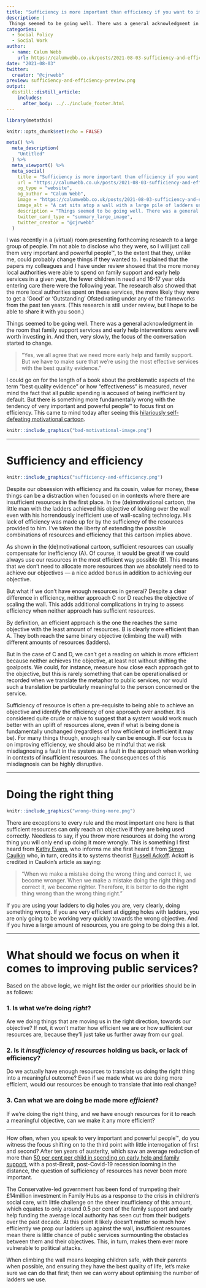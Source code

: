 ```yaml
---
title: "Sufficiency is more important than efficiency if you want to improve public services"
description: |
 Things seemed to be going well. There was a general acknowledgment in the room that family support services and early help interventions were well worth investing in. And then, very slowly, the focus of the conversation started to change.
categories:
  - Social Policy
  - Social Work
author:
  - name: Calum Webb
    url: https://calumwebb.co.uk/posts/2021-08-03-sufficiency-and-efficiency
date: "2021-08-03"
twitter:
  creator: "@cjrwebb"
preview: sufficiency-and-efficiency-preview.png
output: 
  distill::distill_article:
    includes: 
      after_body: ../../include_footer.html
---
```


```r
library(metathis)

knitr::opts_chunk$set(echo = FALSE)

meta() %>%
  meta_description(
    "Untitled"
  ) %>% 
  meta_viewport() %>% 
  meta_social(
    title = "Sufficiency is more important than efficiency if you want to improve public services",
    url = "https://calumwebb.co.uk/posts/2021-08-03-sufficiency-and-efficiency",
    og_type = "website",
    og_author = "Calum Webb", 
    image = "https://calumwebb.co.uk/posts/2021-08-03-sufficiency-and-efficiency/sufficiency-and-efficiency-card-image.png", 
    image_alt = "A cat sits atop a wall with a large pile of ladders underneath it.", 
    description = "Things seemed to be going well. There was a general acknowledgment in the room that family support services and early help interventions were well worth investing in. And then, very slowly, the focus of the conversation started to change.",
    twitter_card_type = "summary_large_image",
    twitter_creator = "@cjrwebb"
  )

```

I was recently in a (virtual) room presenting forthcoming research to a large group of people. I'm not able to disclose who they were, so I will just call them very important and powerful people™, to the extent that they, unlike me, could probably change things if they wanted to. I explained that the papers my colleagues and I have under review showed that the more money local authorities were able to spend on family support and early help services in a given year, the fewer children in need and 16-17 year olds entering care there were the following year. The research also showed that the more local authorities spent on these services, the more likely they were to get a 'Good' or 'Outstanding' Ofsted rating under any of the frameworks from the past ten years. (This research is still under review, but I hope to be able to share it with you soon.)

Things seemed to be going well. There was a general acknowledgment in the room that family support services and early help interventions were well worth investing in. And then, very slowly, the focus of the conversation started to change. 

> "Yes, we all agree that we need more early help and family support. But we have to make sure that we're using the most effective services with the best quality evidence."

I could go on for the length of a book about the problematic aspects of the term "best quality evidence" or how "effectiveness" is measured, never mind the fact that all public spending is accused of being inefficient by default. But there is something more fundamentally wrong with the tendency of very important and powerful people™ to focus first on efficiency. This came to mind today after seeing this [hilariously self-defeating motivational cartoon](bad-motivational-image.png).

<aside>
```r
knitr::include_graphics("bad-motivational-image.png")
```
</aside>

---

# Sufficiency and efficiency

```r

knitr::include_graphics("sufficiency-and-efficiency.png")

```

Despite our obsession with efficiency and its cousin, value for money, these things can be a distraction when focused on in contexts where there are insufficient resources in the first place. In the (de)motivational cartoon, the little man with the ladders achieved his objective of looking over the wall even with his horrendously inefficient use of wall-scaling technology. His lack of efficiency was made up for by the sufficiency of the resources provided to him. I've taken the liberty of extending the possible combinations of resources and efficiency that this cartoon implies above. 

As shown in the (de)motivational cartoon, sufficient resources can usually compensate for inefficiency (A). Of course, it would be great if we could always use our resources in the most efficient way possible (B). This means that we don't need to allocate more resources than we absolutely need to to achieve our objectives — a nice added bonus in addition to achieving our objective. 

But what if we don't have enough resources in general? Despite a clear difference in efficiency, neither approach C nor D reaches the objective of scaling the wall. This adds additional complications in trying to assess efficiency when neither approach has sufficient resources. 

By definition, an efficient approach is the one the reaches the same objective with the least amount of resources. B is clearly more efficient than A. They both reach the same binary objective (climbing the wall) with different amounts of resources (ladders).

But in the case of C and D, we can't get a reading on which is more efficient because neither achieves the objective, at least not without shifting the goalposts. We could, for instance, measure how close each approach got to the objective, but this is rarely something that can be operationalised or recorded when we translate the metaphor to public services, nor would such a translation be particularly meaningful to the person concerned or the service. 

Sufficiency of resource is often a pre-requisite to being able to achieve an objective and identify the efficiency of one approach over another. It is considered quite crude or naive to suggest that a system would work much better with an uplift of resources alone, even if what is being done is fundamentally unchanged (regardless of how efficient or inefficient it may be). For many things though, enough really can be enough. If our focus is on improving efficiency, we should also be mindful that we risk misdiagnosing a fault in the system as a fault in the approach when working in contexts of insufficient resources. The consequences of this misdiagnosis can be highly disruptive.

---

# Doing the right thing

```r

knitr::include_graphics("wrong-thing-more.png")

```

There are exceptions to every rule and the most important one here is that sufficient resources can only reach an objective if they are being used correctly. Needless to say, if you throw more resources at doing the wrong thing you will only end up doing it more wrongly. This is something I first heard from [Kathy Evans](https://www.childrenengland.org.uk/blog/commissioning-its-time-for-clarity-about-cost-price-and-the-real-effects-of-competition), who informs me she first heard it from [Simon Caulkin](https://www.theguardian.com/business/2006/oct/01/theobserver.observerbusiness5) who, in turn, credits it to systems theorist [Russell Ackoff](https://en.wikipedia.org/wiki/Russell_L._Ackoff). Ackoff is credited in Caulkin's article as saying:

> "When we make a mistake doing the wrong thing and correct it, we become wronger. When we make a mistake doing the right thing and correct it, we become righter. Therefore, it is better to do the right thing wrong than the wrong thing right."

If you are using your ladders to dig holes you are, very clearly, doing something wrong. If you are very efficient at digging holes with ladders, you are only going to be working very quickly towards the wrong objective. And if you have a large amount of resources, you are going to be doing this a lot.

---

# What should we focus on when it comes to improving public services?

Based on the above logic, we might list the order our priorities should be in as follows:

### 1. Is what we're doing *right*?

Are we doing things that are moving us in the right direction, towards our objective? If not, it won't matter how efficient we are or how sufficient our resources are, because they'll just take us further away from our goal.

### 2. Is it _insufficiency of resources_ holding us back, or lack of efficiency?

Do we actually have enough resources to translate us doing the right thing into a meaningful outcome? Even if we made what we are doing more efficient, would our resources be enough to translate that into real change?

### 3. Can what we are doing be made more _efficient_?

If we're doing the right thing, and we have enough resources for it to reach a meaningful objective, can we make it any more efficient?

---

How often, when you speak to very important and powerful people™, do you witness the focus shifting on to the third point with little interrogation of first and second? After ten years of austerity, which saw an average reduction of more than [50 per cent per child in spending on early help and family support](https://www.tandfonline.com/doi/full/10.1080/03003930.2018.1430028), with a post-Brexit, post-Covid-19 recession looming in the distance, the question of sufficiency of resources has never been more important. 

The Conservative-led government has been fond of trumpeting their £14million investment in Family Hubs as a response to the crisis in children's social care, with little challenge on the sheer insufficiency of this amount, which equates to only around 0.5 per cent of the family support and early help funding the average local authority has seen cut from their budgets over the past decade. At this point it likely doesn't matter so much how efficiently we prop our ladders up against the wall, insufficient resources mean there is little chance of public services surmounting the obstacles between them and their objectives. This, in turn, makes them ever more vulnerable to political attacks. 

When climbing the wall means keeping children safe, with their parents when possible, and ensuring they have the best quality of life, let's make sure we can do that first; then we can worry about optimising the number of ladders we use.

